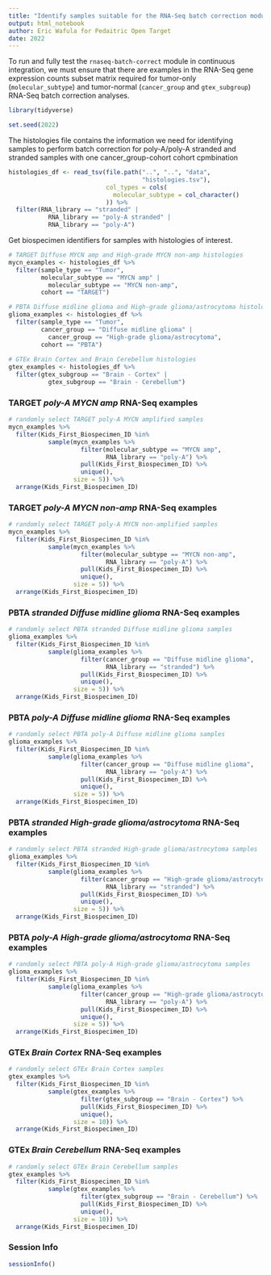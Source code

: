 ```yaml
---
title: "Identify samples suitable for the RNA-Seq batch correction module"
output: html_notebook
author: Eric Wafula for Pedaitric Open Target
date: 2022
---
```


To run and fully test the `rnaseq-batch-correct` module in continuous integration, we must ensure that there are examples in the RNA-Seq gene expression counts subset matrix required for tumor-only (`molecular_subtype`) and tumor-normal (`cancer_group` and `gtex_subgroup`) RNA-Seq batch correction analyses.

```r
library(tidyverse)
```

```r
set.seed(2022)
```

The histologies file contains the information we need for identifying samples to perform batch correction for
poly-A/poly-A stranded and stranded samples with one cancer_group-cohort cohort cpmbination

```r
histologies_df <- read_tsv(file.path("..", "..", "data", 
                                     "histologies.tsv"),
                           col_types = cols(
                             molecular_subtype = col_character()
                           )) %>% 
  filter(RNA_library == "stranded" | 
           RNA_library == "poly-A stranded" | 
           RNA_library == "poly-A")
```

Get biospecimen identifiers for samples with histologies of interest.

```r
# TARGET Diffuse MYCN amp and High-grade MYCN non-amp histologies
mycn_examples <- histologies_df %>%
  filter(sample_type == "Tumor",
         molecular_subtype == "MYCN amp" | 
           molecular_subtype == "MYCN non-amp", 
         cohort == "TARGET")

# PBTA Diffuse midline glioma and High-grade glioma/astrocytoma histologies
glioma_examples <- histologies_df %>%
  filter(sample_type == "Tumor",
         cancer_group == "Diffuse midline glioma" | 
           cancer_group == "High-grade glioma/astrocytoma",
         cohort == "PBTA")
  
# GTEx Brain Cortex and Brain Cerebellum histologies
gtex_examples <- histologies_df %>%
  filter(gtex_subgroup == "Brain - Cortex" | 
           gtex_subgroup == "Brain - Cerebellum") 
```

### TARGET _poly-A MYCN amp_ RNA-Seq examples

```r
# randomly select TARGET poly-A MYCN amplified samples 
mycn_examples %>%
  filter(Kids_First_Biospecimen_ID %in% 
           sample(mycn_examples %>% 
                    filter(molecular_subtype == "MYCN amp", 
                           RNA_library == "poly-A") %>% 
                    pull(Kids_First_Biospecimen_ID) %>% 
                    unique(), 
                  size = 5)) %>% 
  arrange(Kids_First_Biospecimen_ID)
```


### TARGET _poly-A MYCN non-amp_ RNA-Seq examples

```r
# randomly select TARGET poly-A MYCN non-amplified samples
mycn_examples %>%
  filter(Kids_First_Biospecimen_ID %in% 
           sample(mycn_examples %>% 
                    filter(molecular_subtype == "MYCN non-amp",
                           RNA_library == "poly-A") %>% 
                    pull(Kids_First_Biospecimen_ID) %>% 
                    unique(), 
                  size = 5)) %>% 
  arrange(Kids_First_Biospecimen_ID)
```

### PBTA _stranded Diffuse midline glioma_ RNA-Seq examples

```r
# randomly select PBTA stranded Diffuse midline glioma samples
glioma_examples %>%
  filter(Kids_First_Biospecimen_ID %in% 
           sample(glioma_examples %>% 
                    filter(cancer_group == "Diffuse midline glioma",
                           RNA_library == "stranded") %>% 
                    pull(Kids_First_Biospecimen_ID) %>% 
                    unique(), 
                  size = 5)) %>% 
  arrange(Kids_First_Biospecimen_ID)
```

### PBTA _poly-A Diffuse midline glioma_ RNA-Seq examples

```r
# randomly select PBTA poly-A Diffuse midline glioma samples
glioma_examples %>%
  filter(Kids_First_Biospecimen_ID %in% 
           sample(glioma_examples %>% 
                    filter(cancer_group == "Diffuse midline glioma",
                           RNA_library == "poly-A") %>% 
                    pull(Kids_First_Biospecimen_ID) %>% 
                    unique(), 
                  size = 5)) %>% 
  arrange(Kids_First_Biospecimen_ID)
```

### PBTA _stranded High-grade glioma/astrocytoma_ RNA-Seq examples

```r
# randomly select PBTA stranded High-grade glioma/astrocytoma samples
glioma_examples %>%
  filter(Kids_First_Biospecimen_ID %in% 
           sample(glioma_examples %>% 
                    filter(cancer_group == "High-grade glioma/astrocytoma",
                           RNA_library == "stranded") %>% 
                    pull(Kids_First_Biospecimen_ID) %>% 
                    unique(), 
                  size = 5)) %>% 
  arrange(Kids_First_Biospecimen_ID)
```

### PBTA _poly-A High-grade glioma/astrocytoma_ RNA-Seq examples

```r
# randomly select PBTA poly-A High-grade glioma/astrocytoma samples
glioma_examples %>%
  filter(Kids_First_Biospecimen_ID %in% 
           sample(glioma_examples %>% 
                    filter(cancer_group == "High-grade glioma/astrocytoma",
                           RNA_library == "poly-A") %>%
                    pull(Kids_First_Biospecimen_ID) %>% 
                    unique(), 
                  size = 5)) %>% 
  arrange(Kids_First_Biospecimen_ID)
```

### GTEx _Brain Cortex_ RNA-Seq examples

```r
# randomly select GTEx Brain Cortex samples
gtex_examples %>%
  filter(Kids_First_Biospecimen_ID %in% 
           sample(gtex_examples %>% 
                    filter(gtex_subgroup == "Brain - Cortex") %>%
                    pull(Kids_First_Biospecimen_ID) %>% 
                    unique(), 
                  size = 10)) %>% 
  arrange(Kids_First_Biospecimen_ID)
```

### GTEx _Brain Cerebellum_ RNA-Seq examples

```r
# randomly select GTEx Brain Cerebellum samples
gtex_examples %>%
  filter(Kids_First_Biospecimen_ID %in% 
           sample(gtex_examples %>% 
                    filter(gtex_subgroup == "Brain - Cerebellum") %>%
                    pull(Kids_First_Biospecimen_ID) %>% 
                    unique(), 
                  size = 10)) %>% 
  arrange(Kids_First_Biospecimen_ID)
```

### Session Info

```r
sessionInfo()
```

